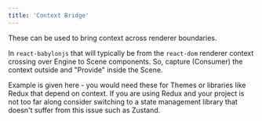 ```yaml
---
title: 'Context Bridge'
---
```


These can be used to bring context across renderer boundaries.

In `react-babylonjs` that will typically be from the `react-dom` renderer
context crossing over Engine to Scene components. So, capture (Consumer) the
context outside and "Provide" inside the Scene.

Example is given here - you would need these for Themes or libraries like Redux
that depend on context. If you are using Redux and your project is not too far
along consider switching to a state management library that doesn't suffer from
this issue such as Zustand.

<code src="./ContextBridge.tsx" />
